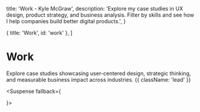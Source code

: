   title: 'Work - Kyle McGraw',
  description: 'Explore my case studies in UX design, product strategy, and business analysis. Filter by skills and see how I help companies build better digital products.',
}

  { title: 'Work', id: 'work' },
]


# Work

Explore case studies showcasing user-centered design, strategic thinking, and measurable business impact across industries. {{ className: 'lead' }}

<Suspense fallback={<div className="flex justify-center py-12"><div className="animate-spin rounded-full h-8 w-8 border-b-2 border-emerald-500"></div></div>}>
  <PortfolioGrid />
</Suspense>
